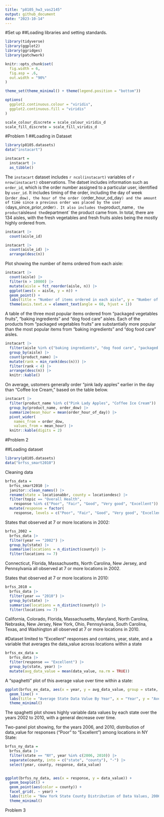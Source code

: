 ```yaml
---
title: "p8105_hw3_vas2145"
output: github_document
date: "2023-10-14"
---
```


#Set up
##Loading libraries and setting standards.
```r
library(tidyverse)
library(ggplot2)
library(ggridges)
library(patchwork)

knitr::opts_chunk$set(
  fig.width = 6,
  fig.asp = .6,
  out.width = "90%"
)

theme_set(theme_minimal() + theme(legend.position = "bottom"))

options(
  ggplot2.continuous.colour = "viridis",
  ggplot2.continuous.fill = "viridis"
)

scale_colour_discrete = scale_colour_viridis_d
scale_fill_discrete = scale_fill_viridis_d
```

#Problem 1
##Loading in Dataset
```r
library(p8105.datasets)
data("instacart")

instacart =
  instacart |> 
  as_tibble()
```

The `instacart` dataset includes `r ncol(instacart)` variables of `r nrow(instacart)` observations. The datset includes information such as `order_id`, which is the order number assigned to a particular user, identified by `user_id`. It includes timing of the order, including the day of week (`order_dow), the hour of the order (`order_hour_od_day`) and the amount of time since a previous order was placed by the user (`days_since_prior_order`). It also includes the `product_name`, the product `aisle` and the `department` the product came from. In total, there are 134 aisles, with the fresh vegetables and fresh fruits aisles being the mostly highly ordered from.

```r
instacart |> 
  count(aisle_id)
```

```r
instacart |> 
  count(aisle_id) |> 
  arrange(desc(n))
```

Plot showing the number of items ordered from each aisle:

```r
instacart |> 
  count(aisle) |> 
  filter(n > 10000) |> 
  mutate(aisle = fct_reorder(aisle, n)) |> 
  ggplot(aes(x = aisle, y = n)) + 
  geom_point() + 
  labs(title = "Number of items ordered in each aisle", y = "Number of Items") +
  theme(axis.text.x = element_text(angle = 60, hjust = 1))
```

A table of the three most popular items ordered from "packaged vegetables fruits", "baking ingredients" and "dog food care" aisles. Each of the products from "packaged vegetables fruits" are substantially more popular than the most popular items from "baking ingredients" and "dog food care" aisles.
```r
instacart |> 
  filter(aisle %in% c("baking ingredients", "dog food care", "packaged vegetables fruits")) |> 
  group_by(aisle) |> 
  count(product_name) |> 
  mutate(rank = min_rank(desc(n))) |> 
  filter(rank < 4) |> 
  arrange(desc(n)) |>
  knitr::kable()
```

On average, ustomers generally order "pink lady apples" earlier in the day than "Coffee Ice Cream," based on the table below.
```r
instacart |>
  filter(product_name %in% c("Pink Lady Apples", "Coffee Ice Cream")) |>
  group_by(product_name, order_dow) |>
  summarize(mean_hour = mean(order_hour_of_day)) |>
  pivot_wider(
    names_from = order_dow, 
    values_from = mean_hour) |>
  knitr::kable(digits = 2)
```


#Problem 2

##Loading dataset 

```r
library(p8105.datasets)
data("brfss_smart2010")
```

Cleaning data
```r
brfss_data =
  brfss_smart2010 |> 
  janitor::clean_names() |> 
  rename(state = locationabbr, county = locationdesc) |> 
  filter(topic == "Overall Health",
    response %in% c("Poor", "Fair", "Good", "Very good", "Excellent")) |> 
  mutate(response = factor(
    response, levels = c("Poor", "Fair", "Good", "Very good", "Excellent")))
```

States that observed at 7 or more locations in 2002:

```r
brfss_2002 =
  brfss_data |> 
  filter(year == "2002") |> 
  group_by(state) |> 
  summarise(locations = n_distinct(county)) |> 
  filter(locations >= 7)
```
Connecticut, Florida, Massachusetts, North Carolina, New Jersey, and Pennsylvania all observed at 7 or more locations in 2002.


States that observed at 7 or more locations in 2010:
```r
brfss_2010 =
  brfss_data |> 
  filter(year == "2010") |> 
  group_by(state) |> 
  summarise(locations = n_distinct(county)) |> 
  filter(locations >= 7)
```
California, Colorado, Florida, Massachusetts, Maryland, North Carolina, Nebraska, New Jersey, New York, Ohio, Pennsylvania, South Carolina, Texas, and Washington all observed at 7 or more locations in 2010.


#Dataset limited to "Excellent" responses and contains, year, state, and a variable that averages the data_value across locations within a state
```r
brfss_ex_data = 
  brfss_data |> 
  filter(response == "Excellent") |> 
  group_by(state, year) |> 
  mutate(avg_data_value = mean(data_value, na.rm = TRUE))
```

A “spaghetti” plot of this average value over time within a state:

```r
ggplot(brfss_ex_data, aes(x = year, y = avg_data_value, group = state, color = state)) +
  geom_line() +
  labs(title = "Average State Data Value By Year", x = "Year", y = "Average Data Value", color = "State") +
  theme_minimal()

```

The spaghetti plot shows highly variable data values by each state over the years 2002 to 2010, with a general decrease over time.


Two-panel plot showing, for the years 2006, and 2010, distribution of data_value for responses (“Poor” to “Excellent”) among locations in NY State:

```r
brfss_ny_data =
  brfss_data |> 
  filter(state == "NY", year %in% c(2006, 2010)) |> 
  separate(county, into = c("state", "county"), "-") |> 
  select(year, county, response, data_value)
  
```

```r
ggplot(brfss_ny_data, aes(x = response, y = data_value)) +
  geom_boxplot() +
  geom_point(aes(color = county)) +
  facet_grid(. ~ year) +
  labs(title = "New York State County Distribution of Data Values, 2006 to 2010", x = "Response", y = "Data Value", color = "County") +
  theme_minimal()
```


Problem 3
